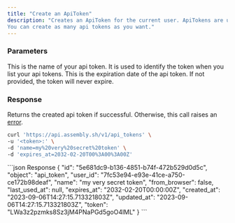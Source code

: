 ```yaml
---
title: "Create an ApiToken"
description: "Creates an ApiToken for the current user. ApiTokens are used to authenticate with the Assembly API.
You can create as many api tokens as you want."
---
```


### Parameters

<ResponseField name="name" type="string" required>
  This is the name of your api token. It is used to identify the token when you list your api tokens.
</ResponseField>

<ResponseField name="expires_at" type="string">
  This is the expiration date of the api token. If not provided, the token will never expire.
</ResponseField>


### Response

Returns the created api token if successful. Otherwise, this call raises an [error](../errors).


<RequestExample>

```bash POST /v1/api_tokens
curl 'https://api.assembly.sh/v1/api_tokens' \
-u '<token>:' \
-d 'name=my%20very%20secret%20token' \
-d 'expires_at=2032-02-20T00%3A00%3A00Z'
```

</RequestExample>

<ResponseExample>
```json Response
{
  "id": "5e681dc9-b136-4851-b74f-472b529d0d5c",
  "object": "api_token",
  "user_id": "7fc53e94-e93e-41ce-a750-ce172b98deaf",
  "name": "my very secret token",
  "from_browser": false,
  "last_used_at": null,
  "expires_at": "2032-02-20T00:00:00Z",
  "created_at": "2023-09-06T14:27:15.713321803Z",
  "updated_at": "2023-09-06T14:27:15.713321803Z",
  "token": "LWa3z2pzmks8Sz3jM4PNaPGd5goO4lML"
}
```
</ResponseExample>

<Snippet file="snippet-assembly-sdk.mdx" />

